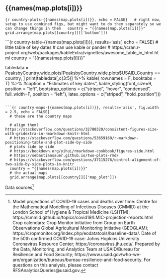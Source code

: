
## {{names(map.plots[i])}}

```{r country-plots-{{names(map.plots[i])}}, echo = FALSE}
  # right now, setup to use combined figs, but might want to do them separately so we can change things in them
  country = "{{names(map.plots[i])}}"
  grid.arrange(map.plots[[country]][['bottom']])
```

```{r country-table-{{names(map.plots[i])}}, results='asis', echo = FALSE}
  # little table of key dates
  # can use kable or pander
  # https://cran.r-project.org/web/packages/kableExtra/vignettes/awesome_table_in_html.html
  country = "{{names(map.plots[i])}}"

  tabledata = PeaksbyCountry.wide.plots[PeaksbyCountry.wide.plots$USAID_Country == country, ]
  print(tabledata[,c(3:5)] %>%
      kable( row.names = F, booktabs = T) %>% #caption = "Estimates of key dates",
      kable_styling(font_size=9, position = "left", bootstrap_options = c("striped", "hover", "condensed", full_width=F, position = "left"), latex_options = c("striped", "hold_position")))

```

```{r country-maps-{{names(map.plots[i])}}, results='asis', fig.width = 2.5, echo = FALSE}
  # these are the country maps

  # align them? https://stackoverflow.com/questions/32780320/consistent-figures-size-with-gridextra-in-rmarkdown-knitr-html
  # https://stackoverflow.com/questions/53659160/r-markdown-positioning-table-and-plot-side-by-side
  # plots side by side
  # https://bookdown.org/yihui/rmarkdown-cookbook/figures-side.html
  # https://sebastiansauer.github.io/two-plots-rmd/
  # https://stackoverflow.com/questions/37115276/control-alignment-of-two-side-by-side-plots-in-knitr
  country = "{{names(map.plots[i])}}"
  # the actual maps
  grid.arrange(map.plots[[country]][['map_plot']])
```

Data sources^[
Model projections of COVID-19 cases and deaths over time: Centre for the Mathematical Modelling of Infectious Diseases (CMMID) at the London School of Hygiene & Tropical Medicine (LSHTM); https://cmmid.github.io/topics/covid19/LMIC-projection-reports.html
Crop calendars: Crop Monitor initiative from Group on Earth Observations Global Agricultural Monitoring Initiative (GEOGLAM); https://cropmonitor.org/index.php/eodatatools/baseline-data/. Date of the 50th confirmed COVID-19 case: Johns Hopkins University Coronavirus Resource Center; https://coronavirus.jhu.edu/. Prepared by the Data, Monitoring, and Analytics Team at USAID/Bureau for Resilience and Food Security; https://www.usaid.gov/who-we-are/organization/bureaus/bureau-resilience-and-food-security.  For questions on this analysis, please contact RFSAnalyticsQueries@usaid.gov.]

\newpage